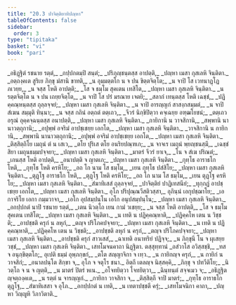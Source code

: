 ```yaml
---
title: "20.3 ปาจิตฺติยาทิปญฺหา"
tableOfContents: false
sidebar:
  order: 3
type: "tipitaka"
basket: "vi"
book: "pari"
---
```



<DynamicBreadcrumb />

<Division number="481" book="pari">

<Paragraph number="2369" type="verses" book="pari">
_อธิฏฺฐิตํ รชนาย รตฺตํ,_  
_กปฺปกตมฺปิ สนฺตํ;_  
_ปริภุญฺชนฺตสฺส อาปตฺติ,_  
_ปญฺหา เมสา กุสเลหิ จินฺติตา._  

</Paragraph>

<Paragraph number="2370" type="verses" book="pari">
_อตฺถงฺคเต สูริเย ภิกฺขุ มํสานิ ขาทติ,_  
_น อุมฺมตฺตโก น จ ปน ขิตฺตจิตฺโต;_  
_น จาปิ โส เวทนาฏฺโฏ ภเวยฺย,_  
_น จสฺส โหติ อาปตฺติ;_  
_โส จ ธมฺโม สุคเตน เทสิโต,_  
_ปญฺหา เมสา กุสเลหิ จินฺติตา._  

</Paragraph>

<Paragraph number="2371" type="verses" book="pari">
_น รตฺตจิตฺโต น จ ปน เถยฺยจิตฺโต,_  
_น จาปิ โส ปรํ มรณาย เจตยิ;_  
_สลากํ เทนฺตสฺส โหติ เฉชฺชํ,_  
_ปฏิคฺคณฺหนฺตสฺส ถุลฺลจฺจยํ;_  
_ปญฺหา เมสา กุสเลหิ จินฺติตา._  

</Paragraph>

<Paragraph number="2372" type="verses" book="pari">
_น จาปิ อารญฺญกํ สาสงฺกสมฺมตํ,_  
_น จาปิ สํเฆน สมฺมุติ ทินฺนา;_  
_น จสฺส กถินํ อตฺถตํ ตตฺเถว,_  
_จีวรํ นิกฺขิปิตฺวา คจฺเฉยฺย อฑฺฒโยชนํ;_  
_ตตฺเถว อรุณํ อุคฺคจฺฉนฺตสฺส อนาปตฺติ,_  
_ปญฺหา เมสา กุสเลหิ จินฺติตา._  

</Paragraph>

<Paragraph number="2373" type="verses" book="pari">
_กายิกานิ น วาจสิกานิ,_  
_สพฺพานิ นานาวตฺถุกานิ;_  
_อปุพฺพํ อจริมํ อาปชฺเชยฺย เอกโต,_  
_ปญฺหา เมสา กุสเลหิ จินฺติตา._  

</Paragraph>

<Paragraph number="2374" type="verses" book="pari">
_วาจสิกานิ น กายิกานิ,_  
_สพฺพานิ นานาวตฺถุกานิ;_  
_อปุพฺพํ อจริมํ อาปชฺเชยฺย เอกโต,_  
_ปญฺหา เมสา กุสเลหิ จินฺติตา._  

</Paragraph>

<Paragraph number="2375" type="verses" book="pari">
_ติสฺสิตฺถิโย เมถุนํ ตํ น เสเว,_  
_ตโย ปุริเส ตโย อนริยปณฺฑเก;_  
_น จาจเร เมถุนํ พฺยญฺชนสฺมึ,_  
_เฉชฺชํ สิยา เมถุนธมฺมปจฺจยา;_  
_ปญฺหา เมสา กุสเลหิ จินฺติตา._  

</Paragraph>

<Paragraph number="2376" type="verses" book="pari">
_มาตรํ จีวรํ ยาเจ,_  
_โน จ สํเฆ ปริณตํ;_  
_เกนสฺส โหติ อาปตฺติ,_  
_อนาปตฺติ จ ญาตเก;_  
_ปญฺหา เมสา กุสเลหิ จินฺติตา._  

</Paragraph>

<Paragraph number="2377" type="verses" book="pari">
_กุทฺโธ อาราธโก โหติ,_  
_กุทฺโธ โหติ ครหิโย;_  
_อถ โก นาม โส ธมฺโม,_  
_เยน กุทฺโธ ปสํสิโย;_  
_ปญฺหา เมสา กุสเลหิ จินฺติตา._  

</Paragraph>

<Paragraph number="2378" type="verses" book="pari">
_ตุฏฺโฐ อาราธโก โหติ,_  
_ตุฏฺโฐ โหติ ครหิโย;_  
_อถ โก นาม โส ธมฺโม,_  
_เยน ตุฏฺโฐ ครหิโย;_  
_ปญฺหา เมสา กุสเลหิ จินฺติตา._  

</Paragraph>

<Paragraph number="2379" type="verses" book="pari">
_สํฆาทิเสสํ ถุลฺลจฺจยํ,_  
_ปาจิตฺติยํ ปาฏิเทสนียํ;_  
_ทุกฺกฏํ อาปชฺเชยฺย เอกโต,_  
_ปญฺหา เมสา กุสเลหิ จินฺติตา._  

</Paragraph>

<Paragraph number="2380" book="pari">
อุโภ ปริปุณฺณวีสติวสฺสา,_  
อุภินฺนํ เอกุปชฺฌาโย;_  
_เอกาจริโย เอกา กมฺมวาจา,_  
_เอโก อุปสมฺปนฺโน เอโก อนุปสมฺปนฺโน;_  
_ปญฺหา เมสา กุสเลหิ จินฺติตา._  

</Paragraph>

<Paragraph number="2381" type="verses" book="pari">
_อกปฺปกตํ นาปิ รชนาย รตฺตํ,_  
_เตน นิวตฺโถ เยน กามํ วเชยฺย;_  
_น จสฺส โหติ อาปตฺติ,_  
_โส จ ธมฺโม สุคเตน เทสิโต;_  
_ปญฺหา เมสา กุสเลหิ จินฺติตา._  

</Paragraph>

<Paragraph number="2382" type="verses" book="pari">
_น เทติ น ปฏิคฺคณฺหาติ,_  
_ปฏิคฺคโห เตน น วิชฺชติ;_  
_อาปชฺชติ ครุกํ น ลหุกํ,_  
_ตญฺจ ปริโภคปจฺจยา;_  
_ปญฺหา เมสา กุสเลหิ จินฺติตา._  

</Paragraph>

<Paragraph number="2383" type="verses" book="pari">
_น เทติ น ปฏิคฺคณฺหาติ,_  
_ปฏิคฺคโห เตน น วิชฺชติ;_  
_อาปชฺชติ ลหุกํ น ครุกํ,_  
_ตญฺจ ปริโภคปจฺจยา;_  
_ปญฺหา เมสา กุสเลหิ จินฺติตา._  

</Paragraph>

<Paragraph number="2384" type="verses" book="pari">
_อาปชฺชติ ครุกํ สาวเสสํ,_  
_ฉาเทติ อนาทริยํ ปฏิจฺจ;_  
_น ภิกฺขุนี โน จ ผุเสยฺย วชฺชํ,_  
_ปญฺหา เมสา กุสเลหิ จินฺติตา._  


</Paragraph>
</Division>

<Paragraph number="2385" type="center" book="pari">
เสทโมจนคาถา นิฏฺฐิตา.



</Paragraph>

<Paragraph number="2386" type="center" book="pari">
ตสฺสุทฺทานํ


</Paragraph>

<Paragraph number="2387" type="verses" book="pari">
_อสํวาโส อวิสฺสชฺชิ,_  
_ทส จ อนุกฺขิตฺตโก;_  
อุเปติ ธมฺมํ อุพฺภกฺขกํ,_  
_ตโต สญฺญาจิกา จ เทฺว._  

</Paragraph>

<Paragraph number="2388" type="verses" book="pari">
_น กายิกญฺจ ครุกํ,_  
_น กายิกํ น วาจสิกํ;_  
_อนาลปนฺโต สิกฺขา จ,_  
อุโภ จ จตุโร ชนา._  

</Paragraph>

<Paragraph number="2389" type="verses" book="pari">
อิตฺถี เตลญฺจ นิสฺสคฺคิ,_  
_ภิกฺขุ จ ปทวีติโย;_  
_นิวตฺโถ จ น จ ญตฺติ,_  
_น มาตรํ ปิตรํ หเน._  

</Paragraph>

<Paragraph number="2390" type="verses" book="pari">
_อโจทยิตฺวา โจทยิตฺวา,_  
_ฉินฺทนฺตํ สจฺจเมว จ;_  
_อธิฏฺฐิตญฺจตฺถงฺคเต,_  
_น รตฺตํ น จารญฺญกํ._  

</Paragraph>

<Paragraph number="2391" type="verses" book="pari">
_กายิกา วาจสิกา จ,_  
_ติสฺสิตฺถี จาปิ มาตรํ;_  
_กุทฺโธ อาราธโก ตุฏฺโฐ,_  
_สํฆาทิเสสา จ อุโภ._  

</Paragraph>

<Paragraph number="2392" type="verses" book="pari">
_อกปฺปกตํ น เทติ,_  
_น เทตาปชฺชตี ครุํ;_  
_เสทโมจนิกา คาถา,_  
_ปญฺหา วิญฺญูหิ วิภาวิตาติ._
</Paragraph>